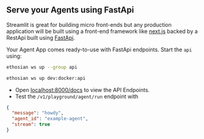 ## Serve your Agents using FastApi

Streamlit is great for building micro front-ends but any production application will be built using a front-end framework like [next.js](https://nextjs.org) backed by a RestApi built using [FastApi](https://fastapi.tiangolo.com/).

Your Agent App comes ready-to-use with FastApi endpoints. Start the `api` using:

<CodeGroup>

```bash terminal
ethosian ws up --group api
```

```bash shorthand
ethosian ws up dev:docker:api
```

</CodeGroup>

- Open [localhost:8000/docs](http://localhost:8000/docs) to view the API Endpoints.
- Test the `/v1/playground/agent/run` endpoint with

```json
{
  "message": "howdy",
  "agent_id": "example-agent",
  "stream": true
}
```